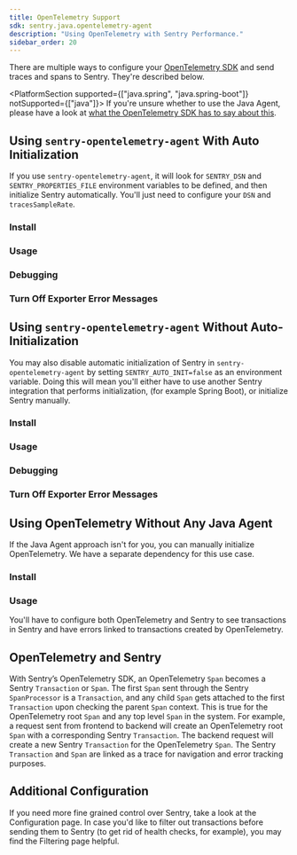 ```yaml
---
title: OpenTelemetry Support
sdk: sentry.java.opentelemetry-agent
description: "Using OpenTelemetry with Sentry Performance."
sidebar_order: 20
---
```


There are multiple ways to configure your [OpenTelemetry SDK](https://opentelemetry.io/) and send traces and spans to Sentry. They're described below.

<PlatformSection supported={["java.spring", "java.spring-boot"]} notSupported={["java"]}>
If you're unsure whether to use the Java Agent, please have a look at [what the OpenTelemetry SDK has to say about this](https://opentelemetry.io/docs/zero-code/java/spring-boot-starter/).
</PlatformSection>

## Using `sentry-opentelemetry-agent` With Auto Initialization

If you use `sentry-opentelemetry-agent`, it will look for `SENTRY_DSN` and `SENTRY_PROPERTIES_FILE` environment variables to be defined, and then initialize Sentry automatically. You'll just need to configure your `DSN` and `tracesSampleRate`.

### Install

<PlatformContent includePath="performance/opentelemetry-install/with-java-agent/with-auto-init" />

### Usage

<PlatformContent includePath="performance/opentelemetry-setup/with-java-agent/with-auto-init" />

### Debugging

<PlatformContent includePath="performance/opentelemetry-setup/with-java-agent/with-auto-init/debugging" />

### Turn Off Exporter Error Messages

<PlatformContent includePath="performance/opentelemetry-setup/with-java-agent/exporter-messages" />

## Using `sentry-opentelemetry-agent` Without Auto-Initialization

You may also disable automatic initialization of Sentry in `sentry-opentelemetry-agent` by setting `SENTRY_AUTO_INIT=false` as an environment variable. Doing this will mean you'll either have to use another Sentry integration that performs initialization, (for example Spring Boot), or initialize Sentry manually.

### Install

<PlatformContent includePath="performance/opentelemetry-install/with-java-agent/without-auto-init" />

### Usage

<PlatformContent includePath="performance/opentelemetry-setup/with-java-agent/without-auto-init" />

### Debugging

<PlatformContent includePath="performance/opentelemetry-setup/with-java-agent/without-auto-init/debugging" />

### Turn Off Exporter Error Messages

<PlatformContent includePath="performance/opentelemetry-setup/with-java-agent/exporter-messages" />

## Using OpenTelemetry Without Any Java Agent

If the Java Agent approach isn't for you, you can manually initialize OpenTelemetry. We have a separate dependency for this use case.

### Install

<PlatformContent includePath="performance/opentelemetry-install/without-java-agent" />

### Usage

You'll have to configure both OpenTelemetry and Sentry to see transactions in Sentry and have errors linked to transactions created by OpenTelemetry.

<PlatformContent includePath="performance/opentelemetry-setup/without-java-agent" />

## OpenTelemetry and Sentry

With Sentry’s OpenTelemetry SDK, an OpenTelemetry `Span` becomes a Sentry `Transaction` or `Span`. The first `Span` sent through the Sentry `SpanProcessor` is a `Transaction`, and any child `Span` gets attached to the first `Transaction` upon checking the parent `Span` context. This is true for the OpenTelemetry root `Span` and any top level `Span` in the system. For example, a request sent from frontend to backend will create an OpenTelemetry root `Span` with a corresponding Sentry `Transaction`. The backend request will create a new Sentry `Transaction` for the OpenTelemetry `Span`. The Sentry `Transaction` and `Span` are linked as a trace for navigation and error tracking purposes.

## Additional Configuration

If you need more fine grained control over Sentry, take a look at the <PlatformLink to="/configuration/">Configuration page</PlatformLink>. In case you'd like to filter out transactions before sending them to Sentry (to get rid of health checks, for example), you may find the <PlatformLink to="/configuration/filtering/#filtering-transaction-events">Filtering page</PlatformLink> helpful.
